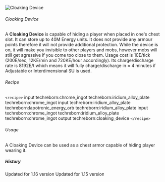 ![Cloaking Device](/mods/techreborn/cloaking_device.png)

###### Cloaking Device

A **Cloaking Device** is capable of hiding a player when placed in
one\'s chest slot. It can store up to 40M Energy units. It does not
provide any armour points therefore it will not provide additional
protection. While the device is on, it will make you invisible to other
players and mobs, however mobs will still get agressive if you come too
close to them. Usage cost is 10E/tick (200E/sec, 12KE/min and 720KE/hour
accordingly). Its charge/discharge rate is 8192E/t which means it will
fully charge/discharge in ≈ 4 minutes if Adjustable or Interdimensional
SU is used.

###### Recipe

`<recipe>` input techreborn:chrome_ingot
techreborn:iridium_alloy_plate techreborn:chrome_ingot input
techreborn:iridium_alloy_plate techreborn:lapotronic_energy_orb
techreborn:iridium_alloy_plate input techreborn:chrome_ingot
techreborn:iridium_alloy_plate techreborn:chrome_ingot output
techreborn:cloaking_device `</recipe>`

###### Usage

A Cloaking Device can be used as a chest armor capable of hiding player
wearing it.

##### History

Updated for 1.16 version Updated for 1.15 version
